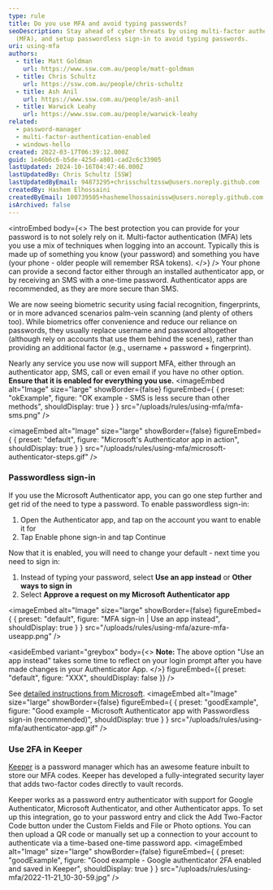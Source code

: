 ```yaml
---
type: rule
title: Do you use MFA and avoid typing passwords?
seoDescription: Stay ahead of cyber threats by using multi-factor authentication
  (MFA), and setup passwordless sign-in to avoid typing passwords.
uri: using-mfa
authors:
  - title: Matt Goldman
    url: https://www.ssw.com.au/people/matt-goldman
  - title: Chris Schultz
    url: https://ssw.com.au/people/chris-schultz
  - title: Ash Anil
    url: https://www.ssw.com.au/people/ash-anil
  - title: Warwick Leahy
    url: https://www.ssw.com.au/people/warwick-leahy
related:
  - password-manager
  - multi-factor-authentication-enabled
  - windows-hello
created: 2022-03-17T06:39:12.000Z
guid: 1e46b6c6-b5de-425d-a801-cad2c6c33905
lastUpdated: 2024-10-16T04:47:46.000Z
lastUpdatedBy: Chris Schultz [SSW]
lastUpdatedByEmail: 94873295+chrisschultzssw@users.noreply.github.com
createdBy: Hashem Elhossaini
createdByEmail: 100739505+hashemelhossainissw@users.noreply.github.com
isArchived: false
---
```


<introEmbed
  body={<>
The best protection you can provide for your password is to not solely rely on it. Multi-factor authentication (MFA) lets you use a mix of techniques when logging into an account. Typically this is made up of something you know (your password) and something you have (your phone - older people will remember RSA tokens).
  </>}
/>
Your phone can provide a second factor either through an installed authenticator app, or by receiving an SMS with a one-time password. Authenticator apps are recommended, as they are more secure than SMS.

We are now seeing biometric security using facial recognition, fingerprints, or in more advanced scenarios palm-vein scanning (and plenty of others too). While biometrics offer convenience and reduce our reliance on passwords, they usually replace username and password altogether (although rely on accounts that use them behind the scenes), rather than providing an additional factor (e.g., username + password + fingerprint).

Nearly any service you use now will support MFA, either through an authenticator app, SMS, call or even email if you have no other option. **Ensure that it is enabled for everything you use.**
<imageEmbed
  alt="Image"
  size="large"
  showBorder={false}
  figureEmbed={ {
    preset: "okExample",
    figure: "OK example - SMS is less secure than other methods",
    shouldDisplay: true
  } }
  src="/uploads/rules/using-mfa/mfa-sms.png"
/>


<imageEmbed
  alt="Image"
  size="large"
  showBorder={false}
  figureEmbed={ {
    preset: "default",
    figure: "Microsoft's Authenticator app in action",
    shouldDisplay: true
  } }
  src="/uploads/rules/using-mfa/microsoft-authenticator-steps.gif"
/>

### Passwordless sign-in

If you use the Microsoft Authenticator app, you can go one step further and get rid of the need to type a password. To enable passwordless sign-in:

1. Open the Authenticator app, and tap on the account you want to enable it for
2. Tap Enable phone sign-in and tap Continue

Now that it is enabled, you will need to change your default - next time you need to sign in:

1. Instead of typing your password, select **Use an app instead** or **Other ways to sign in**
2. Select **Approve a request on my Microsoft Authenticator app**


<imageEmbed
  alt="Image"
  size="large"
  showBorder={false}
  figureEmbed={ {
    preset: "default",
    figure: "MFA sign-in | Use an app instead",
    shouldDisplay: true
  } }
  src="/uploads/rules/using-mfa/azure-mfa-useapp.png"
/>

<asideEmbed
  variant="greybox"
  body={<>
    **Note:** The above option "Use an app instead" takes some time to reflect on your login prompt after you have made changes in your Authenticator App.
  </>}
  figureEmbed={{
    preset: "default",
    figure: "XXX",
    shouldDisplay: false
  }}
/>

See [detailed instructions from Microsoft](https://support.microsoft.com/en-us/account-billing/sign-in-to-your-accounts-using-the-microsoft-authenticator-app-582bdc07-4566-4c97-a7aa-56058122714c).
<imageEmbed
  alt="Image"
  size="large"
  showBorder={false}
  figureEmbed={ {
    preset: "goodExample",
    figure: "Good example - Microsoft Authenticator app with Passwordless sign-in (recommended)",
    shouldDisplay: true
  } }
  src="/uploads/rules/using-mfa/authenticator-app.gif"
/>

### Use 2FA in Keeper

[Keeper](https://www.keepersecurity.com) is a password manager which has an awesome feature inbuilt to store our MFA codes. Keeper has developed a fully-integrated security layer that adds two-factor codes directly to vault records.

Keeper works as a password entry authenticator with support for Google Authenticator, Microsoft Authenticator, and other Authenticator apps. To set up this integration, go to your password entry and click the Add Two-Factor Code button under the Custom Fields and File or Photo options. You can then upload a QR code or manually set up a connection to your account to authenticate via a time-based one-time password app.
<imageEmbed
  alt="Image"
  size="large"
  showBorder={false}
  figureEmbed={ {
    preset: "goodExample",
    figure: "Good example - Google authenticator 2FA enabled and saved in Keeper",
    shouldDisplay: true
  } }
  src="/uploads/rules/using-mfa/2022-11-21_10-30-59.jpg"
/>
